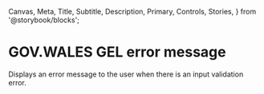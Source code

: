   Canvas,
  Meta,
  Title,
  Subtitle,
  Description,
  Primary,
  Controls,
  Stories,
} from '@storybook/blocks';


<Meta of={ErrorMessageStories} />

# GOV.WALES GEL error message

Displays an error message to the user when there is an input validation error.

<Canvas of={ErrorMessageStories.Default} />
